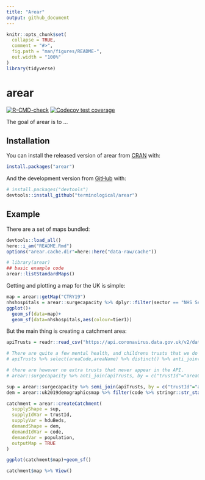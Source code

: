 ```yaml
---
title: "Arear"
output: github_document
---
```


<!-- README.md is generated from README.Rmd. Please edit that file -->

```r
knitr::opts_chunk$set(
  collapse = TRUE,
  comment = "#>",
  fig.path = "man/figures/README-",
  out.width = "100%"
)
library(tidyverse)
```

# arear

<!-- badges: start -->
[![R-CMD-check](https://github.com/terminological/arear/workflows/R-CMD-check/badge.svg)](https://github.com/terminological/arear/actions)
[![Codecov test coverage](https://codecov.io/gh/terminological/arear/branch/main/graph/badge.svg)](https://codecov.io/gh/terminological/arear?branch=main)
<!-- badges: end -->

The goal of arear is to ...

## Installation

You can install the released version of arear from [CRAN](https://CRAN.R-project.org) with:

``` r
install.packages("arear")
```

And the development version from [GitHub](https://github.com/) with:

``` r
# install.packages("devtools")
devtools::install_github("terminological/arear")
```
## Example

There are a set of maps bundled:

```r
devtools::load_all()
here::i_am("README.Rmd")
options("arear.cache.dir"=here::here("data-raw/cache"))

# library(arear)
## basic example code
arear::listStandardMaps()
```

Getting and plotting a map for the UK is simple:

```r
map = arear::getMap("CTRY19")
nhshospitals = arear::surgecapacity %>% dplyr::filter(sector == "NHS Sector")
ggplot()+
  geom_sf(data=map)+
  geom_sf(data=nhshospitals,aes(colour=tier1))
```

But the main thing is creating a catchment area:

```r

apiTrusts = readr::read_csv("https://api.coronavirus.data.gov.uk/v2/data?areaType=nhsTrust&metric=hospitalCases&format=csv")

# There are quite a few mental health, and childrens trusts that we do not as yet have good capacity data for
# apiTrusts %>% select(areaCode,areaName) %>% distinct() %>% anti_join(arear::surgecapacity, by = c("areaCode"="trustId")) %>% View()

# there are however no extra trusts that never appear in the API.
# arear::surgecapacity %>% anti_join(apiTrusts, by = c("trustId"="areaCode"))

sup = arear::surgecapacity %>% semi_join(apiTrusts, by = c("trustId"="areaCode"))
dem = arear::uk2019demographicsmap %>% filter(code %>% stringr::str_starts("E")) %>% left_join(arear::uk2019adultpopulation %>% select(-name,-codeType), by="code")

catchment = arear::createCatchment(
  supplyShape = sup, 
  supplyIdVar = trustId, 
  supplyVar = hduBeds,
  demandShape = dem,
  demandIdVar = code, 
  demandVar = population,
  outputMap = TRUE
)

ggplot(catchment$map)+geom_sf()

catchment$map %>% View()


```
